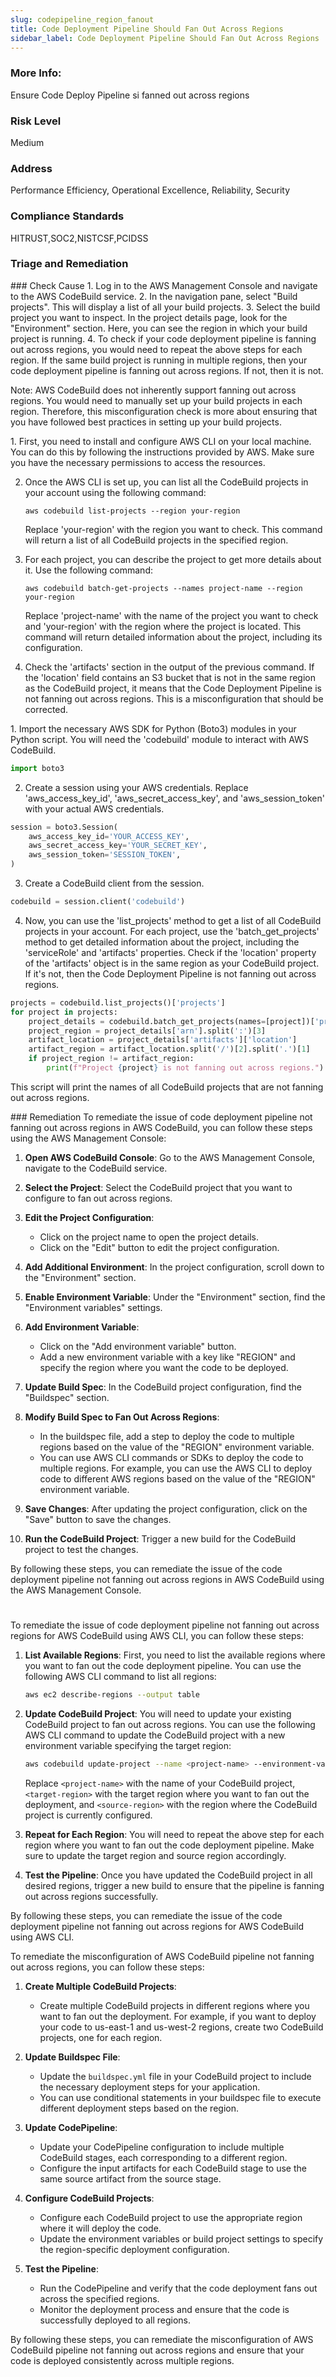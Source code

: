 ```yaml
---
slug: codepipeline_region_fanout
title: Code Deployment Pipeline Should Fan Out Across Regions
sidebar_label: Code Deployment Pipeline Should Fan Out Across Regions
---
```


### More Info:

Ensure Code Deploy Pipeline si fanned out across regions

### Risk Level

Medium

### Address

Performance Efficiency, Operational Excellence, Reliability, Security

### Compliance Standards

HITRUST,SOC2,NISTCSF,PCIDSS


### Triage and Remediation
<Tabs>

<Tab title='Cause'>
### Check Cause
<AccordionGroup>
<Accordion title='Using Console' defaultOpen='true'>
1. Log in to the AWS Management Console and navigate to the AWS CodeBuild service.
2. In the navigation pane, select "Build projects". This will display a list of all your build projects.
3. Select the build project you want to inspect. In the project details page, look for the "Environment" section. Here, you can see the region in which your build project is running.
4. To check if your code deployment pipeline is fanning out across regions, you would need to repeat the above steps for each region. If the same build project is running in multiple regions, then your code deployment pipeline is fanning out across regions. If not, then it is not. 

Note: AWS CodeBuild does not inherently support fanning out across regions. You would need to manually set up your build projects in each region. Therefore, this misconfiguration check is more about ensuring that you have followed best practices in setting up your build projects.
</Accordion>

<Accordion title='Using CLI'>
1. First, you need to install and configure AWS CLI on your local machine. You can do this by following the instructions provided by AWS. Make sure you have the necessary permissions to access the resources.

2. Once the AWS CLI is set up, you can list all the CodeBuild projects in your account using the following command:

   ```
   aws codebuild list-projects --region your-region
   ```
   Replace 'your-region' with the region you want to check. This command will return a list of all CodeBuild projects in the specified region.

3. For each project, you can describe the project to get more details about it. Use the following command:

   ```
   aws codebuild batch-get-projects --names project-name --region your-region
   ```
   Replace 'project-name' with the name of the project you want to check and 'your-region' with the region where the project is located. This command will return detailed information about the project, including its configuration.

4. Check the 'artifacts' section in the output of the previous command. If the 'location' field contains an S3 bucket that is not in the same region as the CodeBuild project, it means that the Code Deployment Pipeline is not fanning out across regions. This is a misconfiguration that should be corrected.
</Accordion>

<Accordion title='Using Python'>
1. Import the necessary AWS SDK for Python (Boto3) modules in your Python script. You will need the 'codebuild' module to interact with AWS CodeBuild.

```python
import boto3
```

2. Create a session using your AWS credentials. Replace 'aws_access_key_id', 'aws_secret_access_key', and 'aws_session_token' with your actual AWS credentials.

```python
session = boto3.Session(
    aws_access_key_id='YOUR_ACCESS_KEY',
    aws_secret_access_key='YOUR_SECRET_KEY',
    aws_session_token='SESSION_TOKEN',
)
```

3. Create a CodeBuild client from the session.

```python
codebuild = session.client('codebuild')
```

4. Now, you can use the 'list_projects' method to get a list of all CodeBuild projects in your account. For each project, use the 'batch_get_projects' method to get detailed information about the project, including the 'serviceRole' and 'artifacts' properties. Check if the 'location' property of the 'artifacts' object is in the same region as your CodeBuild project. If it's not, then the Code Deployment Pipeline is not fanning out across regions.

```python
projects = codebuild.list_projects()['projects']
for project in projects:
    project_details = codebuild.batch_get_projects(names=[project])['projects'][0]
    project_region = project_details['arn'].split(':')[3]
    artifact_location = project_details['artifacts']['location']
    artifact_region = artifact_location.split('/')[2].split('.')[1]
    if project_region != artifact_region:
        print(f"Project {project} is not fanning out across regions.")
```

This script will print the names of all CodeBuild projects that are not fanning out across regions.
</Accordion>

</AccordionGroup>
</Tab>

<Tab title='Remediation'>
### Remediation

<AccordionGroup>
<Accordion title='Using Console' defaultOpen='true'>
To remediate the issue of code deployment pipeline not fanning out across regions in AWS CodeBuild, you can follow these steps using the AWS Management Console:

1. **Open AWS CodeBuild Console**: Go to the AWS Management Console, navigate to the CodeBuild service.

2. **Select the Project**: Select the CodeBuild project that you want to configure to fan out across regions.

3. **Edit the Project Configuration**:
   - Click on the project name to open the project details.
   - Click on the "Edit" button to edit the project configuration.

4. **Add Additional Environment**: In the project configuration, scroll down to the "Environment" section.

5. **Enable Environment Variable**: Under the "Environment" section, find the "Environment variables" settings.

6. **Add Environment Variable**:
   - Click on the "Add environment variable" button.
   - Add a new environment variable with a key like "REGION" and specify the region where you want the code to be deployed.

7. **Update Build Spec**: In the CodeBuild project configuration, find the "Buildspec" section.

8. **Modify Build Spec to Fan Out Across Regions**:
   - In the buildspec file, add a step to deploy the code to multiple regions based on the value of the "REGION" environment variable.
   - You can use AWS CLI commands or SDKs to deploy the code to multiple regions. For example, you can use the AWS CLI to deploy code to different AWS regions based on the value of the "REGION" environment variable.

9. **Save Changes**: After updating the project configuration, click on the "Save" button to save the changes.

10. **Run the CodeBuild Project**: Trigger a new build for the CodeBuild project to test the changes.

By following these steps, you can remediate the issue of the code deployment pipeline not fanning out across regions in AWS CodeBuild using the AWS Management Console.

#
</Accordion>

<Accordion title='Using CLI'>
To remediate the issue of code deployment pipeline not fanning out across regions for AWS CodeBuild using AWS CLI, you can follow these steps:

1. **List Available Regions**: First, you need to list the available regions where you want to fan out the code deployment pipeline. You can use the following AWS CLI command to list all regions:
   ```bash
   aws ec2 describe-regions --output table
   ```

2. **Update CodeBuild Project**: You will need to update your existing CodeBuild project to fan out across regions. You can use the following AWS CLI command to update the CodeBuild project with a new environment variable specifying the target region:
   ```bash
   aws codebuild update-project --name <project-name> --environment-variables-override name=FAN_OUT_REGION,value=<target-region> --region <source-region>
   ```

   Replace `<project-name>` with the name of your CodeBuild project, `<target-region>` with the target region where you want to fan out the deployment, and `<source-region>` with the region where the CodeBuild project is currently configured.

3. **Repeat for Each Region**: You will need to repeat the above step for each region where you want to fan out the code deployment pipeline. Make sure to update the target region and source region accordingly.

4. **Test the Pipeline**: Once you have updated the CodeBuild project in all desired regions, trigger a new build to ensure that the pipeline is fanning out across regions successfully.

By following these steps, you can remediate the issue of the code deployment pipeline not fanning out across regions for AWS CodeBuild using AWS CLI.
</Accordion>

<Accordion title='Using Python'>
To remediate the misconfiguration of AWS CodeBuild pipeline not fanning out across regions, you can follow these steps:

1. **Create Multiple CodeBuild Projects**:
   - Create multiple CodeBuild projects in different regions where you want to fan out the deployment. For example, if you want to deploy your code to us-east-1 and us-west-2 regions, create two CodeBuild projects, one for each region.

2. **Update Buildspec File**:
   - Update the `buildspec.yml` file in your CodeBuild project to include the necessary deployment steps for your application.
   - You can use conditional statements in your buildspec file to execute different deployment steps based on the region.

3. **Update CodePipeline**:
   - Update your CodePipeline configuration to include multiple CodeBuild stages, each corresponding to a different region.
   - Configure the input artifacts for each CodeBuild stage to use the same source artifact from the source stage.

4. **Configure CodeBuild Projects**:
   - Configure each CodeBuild project to use the appropriate region where it will deploy the code.
   - Update the environment variables or build project settings to specify the region-specific deployment configuration.

5. **Test the Pipeline**:
   - Run the CodePipeline and verify that the code deployment fans out across the specified regions.
   - Monitor the deployment process and ensure that the code is successfully deployed to all regions.

By following these steps, you can remediate the misconfiguration of AWS CodeBuild pipeline not fanning out across regions and ensure that your code is deployed consistently across multiple regions.
</Accordion>

</AccordionGroup>
</Tab>
</Tabs>

